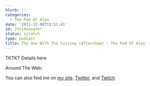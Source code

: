 ```yaml
---
blurb: ''
categories:
  - The Pod Of Alan
date: '2021-12-06T13:51:41'
id: 21vlduuvgnkr
status: scratch
type: podcast
title: The One With The Cussing (Aftershow) - The Pod Of Alan
---
```


TKTKT Details here


Around The Web:

You can also find me on [my site](https://www.alanwsmith.com), [Twitter](https://twitter.com/TheIdOfAlan), and [Twitch](https://www.twitch.tv/theidofalan)

